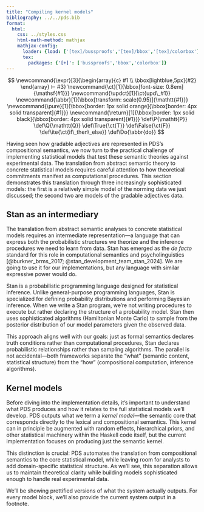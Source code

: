 ```yaml
---
title: "Compiling kernel models"
bibliography: ../../pds.bib
format:
  html:
    css: ../styles.css
    html-math-method: mathjax
    mathjax-config:
      loader: {load: ['[tex]/bussproofs','[tex]/bbox','[tex]/colorbox']}
      tex:
        packages: {'[+]': ['bussproofs','bbox','colorbox']}
---
```


::: {.hidden}
$$
\newcommand{\expr}[3]{\begin{array}{c}
#1 \\
\bbox[lightblue,5px]{#2}
\end{array} ⊢ #3}
\newcommand{\ct}[1]{\bbox[font-size: 0.8em]{\mathsf{#1}}}
\newcommand{\updct}[1]{\ct{upd\_#1}}
\newcommand{\abbr}[1]{\bbox[transform: scale(0.95)]{\mathtt{#1}}}
\newcommand{\pure}[1]{\bbox[border: 1px solid orange]{\bbox[border: 4px solid transparent]{#1}}}
\newcommand{\return}[1]{\bbox[border: 1px solid black]{\bbox[border: 4px solid transparent]{#1}}}
\def\P{\mathtt{P}}
\def\Q{\mathtt{Q}}
\def\True{\ct{T}}
\def\False{\ct{F}}
\def\ite{\ct{if\_then\_else}}
\def\Do{\abbr{do}}
$$
:::

Having seen how gradable adjectives are represented in PDS's compositional semantics, we now turn to the practical challenge of implementing statistical models that test these semantic theories against experimental data. The translation from abstract semantic theory to concrete statistical models requires careful attention to how theoretical commitments manifest as computational procedures. This section demonstrates this translation through three increasingly sophisticated models: the first is a relatively simple model of the norming data we just discussed; the second two are models of the gradable adjectives data.

## Stan as an intermediary

The translation from abstract semantic analyses to concrete statistical models requires an intermediate representation—a language that can express both the probabilistic structures we theorize and the inference procedures we need to learn from data. Stan has emerged as the *de facto* standard for this role in computational semantics and psycholinguistics [@burkner_brms_2017; @stan_development_team_stan_2024]. We are going to use it for our implementations, but any language with similar expressive power would do.

Stan is a probabilistic programming language designed for statistical inference. Unlike general-purpose programming languages, Stan is specialized for defining probability distributions and performing Bayesian inference. When we write a Stan program, we're not writing procedures to execute but rather declaring the structure of a probability model. Stan then uses sophisticated algorithms (Hamiltonian Monte Carlo) to sample from the posterior distribution of our model parameters given the observed data.

This approach aligns well with our goals: just as formal semantics declares truth conditions rather than computational procedures, Stan declares probabilistic relationships rather than sampling algorithms. The parallel is not accidental—both frameworks separate the "what" (semantic content, statistical structure) from the "how" (compositional computation, inference algorithms).

## Kernel models

Before diving into the implementation details, it's important to understand what PDS produces and how it relates to the full statistical models we'll develop. PDS outputs what we term a *kernel model*—the semantic core that corresponds directly to the lexical and compositional semantics. This kernel can in principle be augmented with random effects, hierarchical priors, and other statistical machinery within the Haskell code itself, but the current implementation focuses on producing just the semantic kernel. 

This distinction is crucial: PDS automates the translation from compositional semantics to the core statistical model, while leaving room for analysts to add domain-specific statistical structure. As we'll see, this separation allows us to maintain theoretical clarity while building models sophisticated enough to handle real experimental data.

We'll be showing prettified versions of what the system actually outputs. For every model block, we'll also provide the current system output in a footnote.